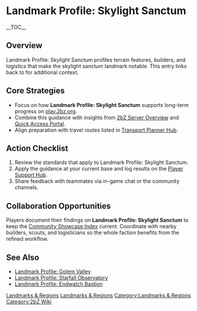 {{Short description|Landmark Profile: Skylight Sanctum profiles terrain features, builders, and logistics that make the skylight sanctum landmark notable}}
= Landmark Profile: Skylight Sanctum =
{{2bZ Navbox}}
__TOC__

== Overview ==
Landmark Profile: Skylight Sanctum profiles terrain features, builders, and logistics that
make the skylight sanctum landmark notable. This entry links back to [[Category:Landmarks
& Regions|Landmarks & Regions]] for additional context.

== Core Strategies ==
* Focus on how '''Landmark Profile: Skylight Sanctum''' supports long-term progress on [[play.2bz.org]].
* Combine this guidance with insights from [[2bZ Server Overview]] and [[Quick Access Portal]].
* Align preparation with travel routes listed in [[Transport Planner Hub]].

== Action Checklist ==
# Review the [[Category:Landmarks & Regions|Landmarks & Regions]] standards that apply to Landmark Profile: Skylight Sanctum.
# Apply the guidance at your current base and log results on the [[Player Support Hub]].
# Share feedback with teammates via in-game chat or the community channels.

== Collaboration Opportunities ==
Players document their findings on '''Landmark Profile: Skylight Sanctum''' to keep the
[[Community Showcase Index]] current. Coordinate with nearby builders, scouts, and
logisticians so the whole faction benefits from the refined workflow.

== See Also ==
* [[Landmark Profile: Golem Valley]]
* [[Landmark Profile: Starfall Observatory]]
* [[Landmark Profile: Endwatch Bastion]]

[[Category:Landmarks & Regions]]
[[Category:2bZ Wiki]]
